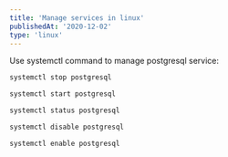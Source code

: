 ```yaml
---
title: 'Manage services in linux'
publishedAt: '2020-12-02'
type: 'linux'
---
```


Use systemctl command to manage postgresql service:


```bash title="Stop service"
systemctl stop postgresql
```

```bash title="Start service"
systemctl start postgresql
```

```bash title="Show status of service"
systemctl status postgresql
```

```bash title="disable service(not auto-start any more)"
systemctl disable postgresql
```

```bash title="enable service postgresql(auto-start)"
systemctl enable postgresql
```
